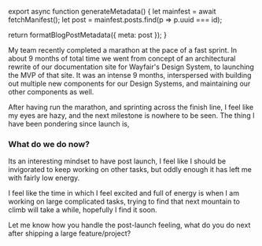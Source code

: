 

export async function generateMetadata() {
  let mainfest = await fetchManifest();
  let post = mainfest.posts.find(p => p.uuid === id);

  return formatBlogPostMetadata({ meta: post });
}

<BlogPage id={id}>

My team recently completed a marathon at the pace of a fast sprint. In about 9
months of total time we went from concept of an architectural rewrite of our
documentation site for Wayfair's Design System, to launching the MVP of that
site. It was an intense 9 months, interspersed with building out multiple new
components for our Design Systems, and maintaining our other components as well.

After having run the marathon, and sprinting across the finish line, I feel like
my eyes are hazy, and the next milestone is nowhere to be seen. The thing I have
been pondering since launch is,

### What do we do now?

Its an interesting mindset to have post launch, I feel like I should be
invigorated to keep working on other tasks, but oddly enough it has left me with
fairly low energy.

I feel like the time in which I feel excited and full of energy is when I am
working on large complicated tasks, trying to find that next mountain to climb
will take a while, hopefully I find it soon.

Let me know how you handle the post-launch feeling, what do you do next after
shipping a large feature/project?


</BlogPage>